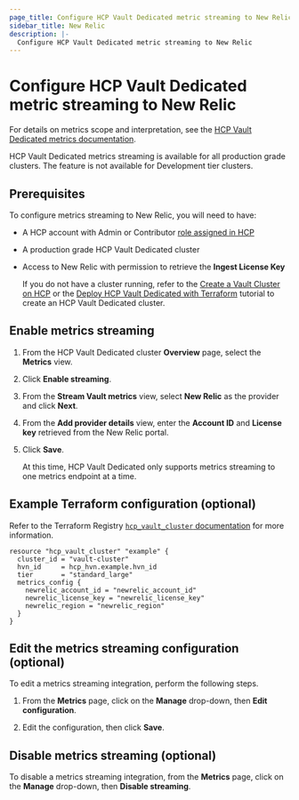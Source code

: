 ```yaml
---
page_title: Configure HCP Vault Dedicated metric streaming to New Relic
sidebar_title: New Relic
description: |-
  Configure HCP Vault Dedicated metric streaming to New Relic
---
```


# Configure HCP Vault Dedicated metric streaming to New Relic

For details on metrics scope and interpretation, see the [HCP Vault Dedicated metrics
documentation](/hcp/docs/vault/logs-metrics).

<Note title="Availability">

HCP Vault Dedicated metrics streaming is available for all
production grade clusters. The feature is not available for Development tier
clusters.

</Note>

## Prerequisites

To configure metrics streaming to New Relic, you will need to have:

- A HCP account with Admin or Contributor [role assigned in HCP](/hcp/docs/hcp/create-account)
- A production grade HCP Vault Dedicated cluster
- Access to New Relic with permission to retrieve the **Ingest License Key**

   <Note>

   If you do not have a cluster running, refer to the [Create a Vault Cluster on
   HCP](/vault/tutorials/get-started-hcp-vault-dedicated/get-started-vault) or  the [Deploy HCP Vault Dedicated with
   Terraform](/vault/tutorials/cloud-ops/terraform-hcp-provider-vault) tutorial to create an HCP Vault Dedicated
   cluster.

   </Note>

## Enable metrics streaming

1. From the HCP Vault Dedicated cluster **Overview** page, select the **Metrics** view.

1. Click **Enable streaming**.

1. From the **Stream Vault metrics** view, select **New Relic** as the provider and click **Next**.

1. From the **Add provider details** view, enter the **Account ID** and **License key** retrieved from the New Relic portal.

1. Click **Save**.

   <Note>

   At this time, HCP Vault Dedicated only supports metrics streaming to one
   metrics endpoint at a time.

   </Note>

## Example Terraform configuration (optional)

Refer to the Terraform Registry [`hcp_vault_cluster` documentation](https://registry.terraform.io/providers/hashicorp/hcp/latest/docs/resources/vault_cluster#nested-schema-for-audit_log_config)
for more information.

```hcl
resource "hcp_vault_cluster" "example" {
  cluster_id = "vault-cluster"
  hvn_id     = hcp_hvn.example.hvn_id
  tier       = "standard_large"
  metrics_config {
    newrelic_account_id = "newrelic_account_id"
    newrelic_license_key = "newrelic_license_key"
    newrelic_region = "newrelic_region"
  }
}
```

## Edit the metrics streaming configuration (optional)

To edit a metrics streaming integration, perform the following steps.

1. From the **Metrics** page, click on the **Manage** drop-down, then **Edit
   configuration**.

1. Edit the configuration, then click **Save**.

## Disable metrics streaming (optional)

To disable a metrics streaming integration, from the **Metrics** page, click on
the **Manage** drop-down, then **Disable streaming**.